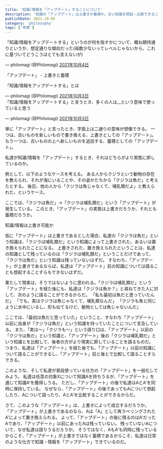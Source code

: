 ```yaml
---
title: '知識/情報を「アップデート」することについて'
description: '知識の「アップデート」は上書きか蓄積か。古い知識を想起・比較できることから、アップデートは蓄積として理解される'
publishDate: 2021-10-05
category: 'philosophy'
tags: ['考察']
---
```


「知識/情報をアップデートする」というのが何を指すかについて、概ね期待通りというか、想定通りな傾向だった(母数少ないってレベルじゃないから、これに基づいてどうこうはとても言えないが)

— philomagi (@Philomagi) [2021年10月4日](https://twitter.com/Philomagi/status/1445073177349025792?ref_src=twsrc%5Etfw)  

「アップデート」 - 上書きと蓄積

「知識/情報をアップデートする」とは

— philomagi (@Philomagi) [2021年10月3日](https://twitter.com/Philomagi/status/1444539422125350914?ref_src=twsrc%5Etfw)  
「知識/情報をアップデートする」と言うとき、多くの人は__という意味で使っていると思う

— philomagi (@Philomagi) [2021年10月3日](https://twitter.com/Philomagi/status/1444539845112598530?ref_src=twsrc%5Etfw)  

単に「アップデート」と言ったとき、字面上は二通りの意味が想像できる。
一つは、古いものを新しいもので書き換える、上書きとしての「アップデート」。
もう一つは、古いものの上へ新しいものを追加する、蓄積としての「アップデート」。

私達が知識/情報を「アップデート」するとき、それはどちらがより実態に即しているのか。

例として、以下のようなケースを考える。
ある人からクジラという動物の存在を教えられ、それが海にいることや、その姿かたちから「クジラは魚だ」と考えたとする。
後日、他の人から「クジラは魚じゃなくて、哺乳類だよ」と教えられた、というケース。

ここでは、「クジラは魚だ」→「クジラは哺乳類だ」という「アップデート」が発生している。
このとき、「アップデート」の実態は上書きだろうか、それとも蓄積だろうか。

知識/情報は上書き可能か

仮に「アップデート」は上書きであるとした場合、私達の「クジラは魚だ」という知識は、「クジラは哺乳類だ」という知識によって上書きされた、あるいは置き換えられたことになる。
上書きされた、置き換えられたということは、私達の知識として残っているのは「クジラは哺乳類だ」ということだけであって、「クジラは魚だ」という知識は残っていないはずだ。
すなわち、「アップデート」が上書きであるならば、私達は「アップデート」前の知識については語ることも想起することすらもできないはずだ。

果たして現実は、そうではないように思われる。「クジラは哺乳類だ」という「アップデート」を経た後にも、私達は「クジラは魚か？」と尋ねてきた人に対して、次のように語ることができるからだ。
「私も最初は魚だと思っていたんだ」
「でも、実はクジラは魚じゃなくて、哺乳類なんだ」
「クジラも魚と同じように水中にいるし、形も似てるけど、動物としては魚じゃないんだ」

ここでは、「最初は魚だと思っていた」ということ、すなわち「アップデート」以前に自身が「クジラは魚だ」という知識を持っていたことについて言及している。
また、「実は〜」「クジラも〜」という語り口は、「アップデート」以前の「クジラは魚だ」という知識と、「アップデート」後の「クジラは哺乳類だ」という知識とを比較して、後者の方がより現実に即していることを語るものだ。
つまり、私達は「アップデート」を経た後でも、「アップデート」以前の知識について語ることができるし、「アップデート」前と後とで比較して語ることすらできる。

このような、そして私達が普段使っている仕方の「アップデート」を一般化してみよう。
私達は任意の対象Xについて知識Aを持ちうるが、「アップデート」を通じて知識A'を獲得しうる。
ただし、「アップデート」の後で私達はAとA'を同時に保持している。
なぜなら、「アップデート」の後であってもAについて想起したり、Aについて語ったり、AとA'を比較することができるからだ。

さて、このような「アップデート」は、上書きによって成立するだろうか。
「アップデート」が上書きであるのなら、Aは「A」として再ラベリングされたA'によって置き換えられる。
よって、「アップデート」の後に残るのはA'だったAであり、「アップデート」以前にあったAは残っていない。
残っていないAについて、なぜ私達は語りうるだろうか。
そうではなく、AもA'も同時に残っているからこそ、「アップデート」が上書きではなく蓄積であるからこそ、私達は日常のような仕方で知識・情報を「アップデート」できているのだ。
